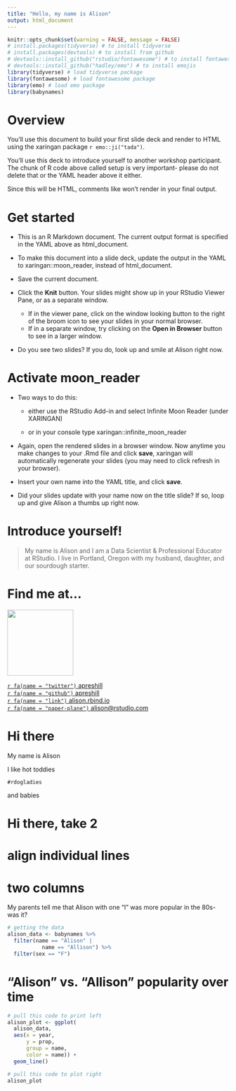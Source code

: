 ```yaml
---
title: "Hello, my name is Alison"
output: html_document
---
```


```r
knitr::opts_chunk$set(warning = FALSE, message = FALSE)
# install.packages(tidyverse) # to install tidyverse
# install.packages(devtools) # to install from github
# devtools::install_github("rstudio/fontawesome") # to install fontawesome
# devtools::install_github("hadley/emo") # to install emojis
library(tidyverse) # load tidyverse package
library(fontawesome) # load fontawesome package
library(emo) # load emo package
library(babynames)
```

# Overview

You'll use this document to build your first slide deck and render to HTML using the xaringan package `r emo::ji("tada")`.

You'll use this deck to introduce yourself to another workshop participant. The chunk of R code above called setup is very important- please do not delete that or the YAML header above it either.

Since this will be HTML, comments like <!--this is a comment--> won't render in your final output.

# Get started

+ This is an R Markdown document. The current output format is specified in the YAML above as html_document. 

+ To make this document into a slide deck, update the output in the YAML to xaringan::moon_reader, instead of html_document.

+ Save the current document.

+ Click the **Knit** button. Your slides might show up in your RStudio Viewer Pane, or as a separate window. 
  + If in the viewer pane, click on the window looking button to the right of the broom icon to see your slides in your normal browser.
  + If in a separate window, try clicking on the **Open in Browser** button to see in a larger window.
  
+ Do you see two slides? If you do, look up and smile at Alison right now.

# Activate moon_reader

+ Two ways to do this: 

  + either use the RStudio Add-in and select Infinite Moon Reader (under XARINGAN)

  + or in your console type xaringan::infinite_moon_reader

+ Again, open the rendered slides in a browser window. Now anytime you make changes to your .Rmd file and click **save**, xaringan will automatically regenerate your slides (you may need to click refresh in your browser).

+ Insert your own name into the YAML title, and click **save**.

+ Did your slides update with your name now on the title slide? If so, loop up and give Alison a thumbs up right now.

<!-- now delete everything, including this message, up to the bottom of that R setup code chunk. -->

# Introduce yourself! 

<!-- If you deleted everything above, this should be your first slide. I'll go first. -->

> My name is Alison and I am a Data Scientist & Professional Educator at RStudio. I live in Portland, Oregon with my husband, daughter, and our sourdough starter.

<!-- make this slide 2 with all content aligned to the right and middle. Personalize this! -->

# Find me at...

<img src="https://github.com/apreshill.png" width="150px"/>

<!-- If you have a GitHub account with avatar, the link above will  work -->

[`r fa(name = "twitter")` apreshill](http://twitter.com/apreshill)  
[`r fa(name = "github")` apreshill](http://github.com/apreshill)  
[`r fa(name = "link")` alison.rbind.io](https://alison.rbind.io)  
[`r fa(name = "paper-plane")` alison@rstudio.com](mailto:alison@rstudio.com)


<!-- make this slide 3 with incremental bullets -->

# Hi there 

My name is Alison

I like hot toddies

`#rdogladies`

and babies

<!-- make this slide 4 with a few online images -->

# Hi there, take 2 

<!-- To link to an image:
![Image of Momtocat](https://octodex.github.com/images/momtocat.png)
-->

<!-- Insert an octocat image you identify with: https://octodex.github.com/ (right-click: copy image location) -->

# align individual lines




# two columns

<!-- make this 2 columns with text on left and code on right -->

My parents tell me that Alison with one "l" was more popular in the 80s- was it?

```r
# getting the data
alison_data <- babynames %>%
  filter(name == "Alison" | 
           name == "Allison") %>% 
  filter(sex == "F") 
```



# "Alison" vs. "Allison" popularity over time


```r
# pull this code to print left
alison_plot <- ggplot(
  alison_data, 
  aes(x = year, 
      y = prop,  
      group = name, 
      color = name)) + 
  geom_line() 
```


```r
# pull this code to plot right
alison_plot
```


